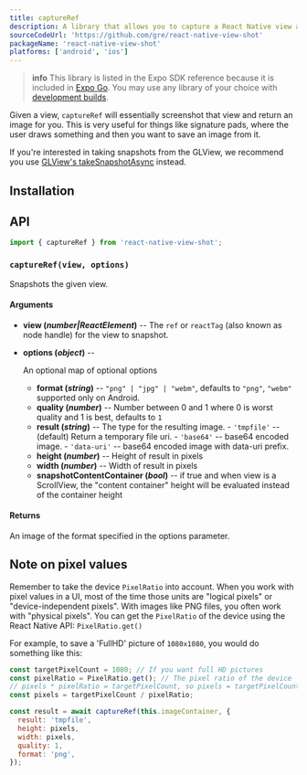 ```yaml
---
title: captureRef
description: A library that allows you to capture a React Native view and save it as an image.
sourceCodeUrl: 'https://github.com/gre/react-native-view-shot'
packageName: 'react-native-view-shot'
platforms: ['android', 'ios']
---
```



> **info** This library is listed in the Expo SDK reference because it is included in [Expo Go](/get-started/set-up-your-environment/). You may use any library of your choice with [development builds](/develop/development-builds/introduction/).

Given a view, `captureRef` will essentially screenshot that view and return an image for you. This is very useful for things like signature pads, where the user draws something and then you want to save an image from it.

If you're interested in taking snapshots from the GLView, we recommend you use [GLView's takeSnapshotAsync](gl-view.mdx#takesnapshotasyncoptions) instead.

## Installation

<APIInstallSection href="https://github.com/gre/react-native-view-shot" />

## API

```js
import { captureRef } from 'react-native-view-shot';
```

### `captureRef(view, options)`

Snapshots the given view.

#### Arguments

- **view (_number|ReactElement_)** -- The `ref` or `reactTag` (also known as node handle) for the view to snapshot.
- **options (_object_)** --

  An optional map of optional options

  - **format (_string_)** -- `"png" | "jpg" | "webm"`, defaults to `"png"`, `"webm"` supported only on Android.
  - **quality (_number_)** -- Number between 0 and 1 where 0 is worst quality and 1 is best, defaults to `1`
  - **result (_string_)** -- The type for the resulting image.
    \- `'tmpfile'` -- (default) Return a temporary file uri.
    \- `'base64'` -- base64 encoded image.
    \- `'data-uri'` -- base64 encoded image with data-uri prefix.
  - **height (_number_)** -- Height of result in pixels
  - **width (_number_)** -- Width of result in pixels
  - **snapshotContentContainer (_bool_)** -- if true and when view is a ScrollView, the "content container" height will be evaluated instead of the container height

#### Returns

An image of the format specified in the options parameter.

## Note on pixel values

Remember to take the device `PixelRatio` into account. When you work with pixel values in a UI, most of the time those units are "logical pixels" or "device-independent pixels". With images like PNG files, you often work with "physical pixels". You can get the `PixelRatio` of the device using the React Native API: `PixelRatio.get()`

For example, to save a 'FullHD' picture of `1080x1080`, you would do something like this:

```js
const targetPixelCount = 1080; // If you want full HD pictures
const pixelRatio = PixelRatio.get(); // The pixel ratio of the device
// pixels * pixelRatio = targetPixelCount, so pixels = targetPixelCount / pixelRatio
const pixels = targetPixelCount / pixelRatio;

const result = await captureRef(this.imageContainer, {
  result: 'tmpfile',
  height: pixels,
  width: pixels,
  quality: 1,
  format: 'png',
});
```

